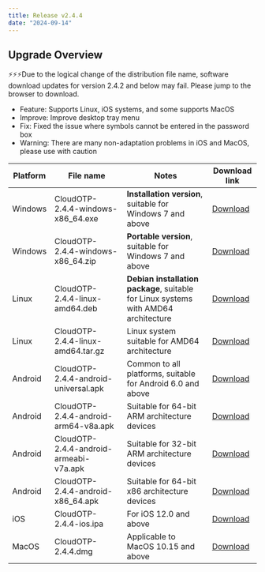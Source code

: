 ```yaml
---
title: Release v2.4.4
date: "2024-09-14"
---
```


## Upgrade Overview

<Callout type="warning">
⚡⚡⚡Due to the logical change of the distribution file name, software download updates for version 2.4.2 and below may fail. Please jump to the browser to download.
</Callout>

- Feature: Supports Linux, iOS systems, and some supports MacOS
- Improve: Improve desktop tray menu
- Fix: Fixed the issue where symbols cannot be entered in the password box
- Warning: There are many non-adaptation problems in iOS and MacOS, please use with caution

| Platform | File name                              | Notes                                                                               | Download link                                                                                  |
| -------- | -------------------------------------- | ----------------------------------------------------------------------------------- | ---------------------------------------------------------------------------------------------- |
| Windows  | CloudOTP-2.4.4-windows-x86_64.exe      | **Installation version**, suitable for Windows 7 and above                          | [Download](https://pkgs.cloudchewie.com/CloudOTP/2.4.4/CloudOTP-2.4.4-windows-x86_64.exe)      |
| Windows  | CloudOTP-2.4.4-windows-x86_64.zip      | **Portable version**, suitable for Windows 7 and above                              | [Download](https://pkgs.cloudchewie.com/CloudOTP/2.4.4/CloudOTP-2.4.4-windows-x86_64.zip)      |
| Linux    | CloudOTP-2.4.4-linux-amd64.deb         | **Debian installation package**, suitable for Linux systems with AMD64 architecture | [Download](https://pkgs.cloudchewie.com/CloudOTP/2.4.4/CloudOTP-2.4.4-linux-amd64.deb)         |
| Linux    | CloudOTP-2.4.4-linux-amd64.tar.gz      | Linux system suitable for AMD64 architecture                                        | [Download](https://pkgs.cloudchewie.com/CloudOTP/2.4.4/CloudOTP-2.4.4-linux-amd64.tar.gz)      |
| Android  | CloudOTP-2.4.4-android-universal.apk   | Common to all platforms, suitable for Android 6.0 and above                         | [Download](https://pkgs.cloudchewie.com/CloudOTP/2.4.4/CloudOTP-2.4.4-android-universal.apk)   |
| Android  | CloudOTP-2.4.4-android-arm64-v8a.apk   | Suitable for 64-bit ARM architecture devices                                        | [Download](https://pkgs.cloudchewie.com/CloudOTP/2.4.4/CloudOTP-2.4.4-android-arm64-v8a.apk)   |
| Android  | CloudOTP-2.4.4-android-armeabi-v7a.apk | Suitable for 32-bit ARM architecture devices                                        | [Download](https://pkgs.cloudchewie.com/CloudOTP/2.4.4/CloudOTP-2.4.4-android-armeabi-v7a.apk) |
| Android  | CloudOTP-2.4.4-android-x86_64.apk      | Suitable for 64-bit x86 architecture devices                                        | [Download](https://pkgs.cloudchewie.com/CloudOTP/2.4.4/CloudOTP-2.4.4-android-x86_64.apk)      |
| iOS      | CloudOTP-2.4.4-ios.ipa                 | For iOS 12.0 and above                                                              | [Download](https://pkgs.cloudchewie.com/CloudOTP/2.4.4/CloudOTP-2.4.4-ios.ipa)                 |
| MacOS    | CloudOTP-2.4.4.dmg                     | Applicable to MacOS 10.15 and above                                                 | [Download](https://pkgs.cloudchewie.com/CloudOTP/2.4.4/CloudOTP-2.4.4-macos.dmg)               |
